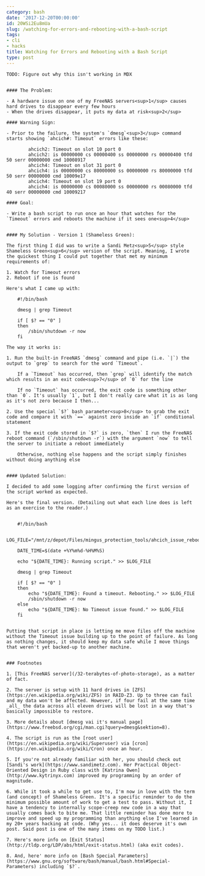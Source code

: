 ```yaml
---
category: bash
date: '2017-12-20T00:00:00'
id: 20WSi2Eu8mUa
slug: /watching-for-errors-and-rebooting-with-a-bash-script
tags:
- cli
- hacks
title: Watching for Errors and Rebooting with a Bash Script
type: post
---
```


```
TODO: Figure out why this isn't working in MDX


#### The Problem:

- A hardware issue on one of my FreeNAS servers<sup>1</sup> causes hard drives to disappear every few hours
- When the drives disappear, it puts my data at risk<sup>2</sup> 

#### Warning Sign:

- Prior to the failure, the system's `dmesg`<sup>3</sup> command starts showing `ahcich#: Timeout` errors like these:

        ahcich2: Timeout on slot 10 port 0
        ahcich2: is 00000000 cs 00000400 ss 00000000 rs 00000400 tfd 50 serr 00000000 cmd 10008917
        ahcich4: Timeout on slot 31 port 0
        ahcich4: is 00000000 cs 80000000 ss 00000000 rs 80000000 tfd 50 serr 00000000 cmd 10009e17
        ahcich4: Timeout on slot 19 port 0
        ahcich4: is 00000000 cs 00080000 ss 00000000 rs 00080000 tfd 40 serr 00000000 cmd 10009217

#### Goal:

- Write a bash script to run once an hour that watches for the `Timeout` errors and reboots the machine if it sees one<sup>4</sup>


#### My Solution - Version 1 (Shameless Green):

The first thing I did was to write a Sandi Metz<sup>5</sup> style Shameless Green<sup>6</sup> version of the script. Meaning, I wrote the quickest thing I could put together that met my minimum requirements of:

1. Watch for Timeout errors
2. Reboot if one is found

Here's what I came up with:

    #!/bin/bash

    dmesg | grep Timeout

    if [ $? == "0" ]
    then
        /sbin/shutdown -r now
    fi

The way it works is:

1. Run the built-in FreeNAS `dmesg` command and pipe (i.e. `|`) the output to `grep` to search for the word `Timeout`.

    If a `Timeout` has occurred, then `grep` will identify the match which results in an exit code<sup>7</sup> of `0` for the line 
    
    If no `Timeout` has occurred, the exit code is something other than `0`. It's usually `1`, but I don't really care what it is as long as it's not zero because I then...

2. Use the special `$?` bash parameter<sup>8</sup> to grab the exit code and compare it with `==` against zero inside an `if` conditional statement 

3. If the exit code stored in `$?` is zero, `then` I run the FreeNAS reboot command (`/sbin/shutdown -r`) with the argument `now` to tell the server to initiate a reboot immediately  

    Otherwise, nothing else happens and the script simply finishes without doing anything else  


#### Updated Solution:

I decided to add some logging after confirming the first version of the script worked as expected.

Here's the final version. (Detailing out what each line does is left as an exercise to the reader.)


    #!/bin/bash

    LOG_FILE="/mnt/z/depot/Files/mingus_protection_tools/ahcich_issue_rebooter/log.txt"

    DATE_TIME=$(date +%Y%m%d-%H%M%S)
    
    echo "${DATE_TIME}: Running script." >> $LOG_FILE

    dmesg | grep Timeout

    if [ $? == "0" ]
    then
        echo "${DATE_TIME}: Found a timeout. Rebooting." >> $LOG_FILE
        /sbin/shutdown -r now
    else
        echo "${DATE_TIME}: No Timeout issue found." >> $LOG_FILE
    fi


Putting that script in place is letting me move files off the machine without the Timeout issue building up to the point of failure. As long as nothing changes, it should keep my data safe while I move things that weren't yet backed-up to another machine.


### Footnotes

1. [This FreeNAS server](/32-terabytes-of-photo-storage), as a matter of fact.

2. The server is setup with 11 hard drives in [ZFS](https://en.wikipedia.org/wiki/ZFS) in RAID-Z3. Up to three can fail and my data won't be affected. However, if four fail at the same time _all_ the data across all eleven drives will be lost in a way that's basically impossible to restore.

3. More details about [dmesg vai it's manual page](https://www.freebsd.org/cgi/man.cgi?query=dmesg&sektion=8).

4. The script is run as the [root user](https://en.wikipedia.org/wiki/Superuser) via [cron](https://en.wikipedia.org/wiki/Cron) once an hour.

5. If you're not already familiar with her, you should check out [Sandi's work](https://www.sandimetz.com). Her Practical Object-Oriented Design in Ruby class with [Katrina Owen](http://www.kytrinyx.com) improved my programming by an order of magnitude.

6. While it took a while to get use to, I'm now in love with the term (and concept) of Shameless Green. It's a specific reminder to do the minimum possible amount of work to get a test to pass. Without it, I have a tendency to internally scope-creep new code in a way that usually comes back to bite me. That little reminder has done more to improve and speed up my programming than anything else I've learned in my 20+ years hacking at code. (Why yes... it does deserve it's own post. Said post is one of the many items on my TODO list.)

7. Here's more info on [Exit Status](http://tldp.org/LDP/abs/html/exit-status.html) (aka exit codes).

8. And, here' more info on [Bash Special Parameters](https://www.gnu.org/software/bash/manual/bash.html#Special-Parameters) including `$?`.
```